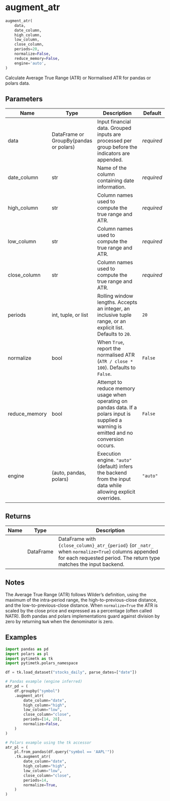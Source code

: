 # augment_atr { #pytimetk.augment_atr }

```python
augment_atr(
    data,
    date_column,
    high_column,
    low_column,
    close_column,
    periods=20,
    normalize=False,
    reduce_memory=False,
    engine='auto',
)
```

Calculate Average True Range (ATR) or Normalised ATR for pandas or polars data.

## Parameters {.doc-section .doc-section-parameters}

| Name          | Type                                   | Description                                                                                                                                | Default    |
|---------------|----------------------------------------|--------------------------------------------------------------------------------------------------------------------------------------------|------------|
| data          | DataFrame or GroupBy(pandas or polars) | Input financial data. Grouped inputs are processed per group before the indicators are appended.                                           | _required_ |
| date_column   | str                                    | Name of the column containing date information.                                                                                            | _required_ |
| high_column   | str                                    | Column names used to compute the true range and ATR.                                                                                       | _required_ |
| low_column    | str                                    | Column names used to compute the true range and ATR.                                                                                       | _required_ |
| close_column  | str                                    | Column names used to compute the true range and ATR.                                                                                       | _required_ |
| periods       | int, tuple, or list                    | Rolling window lengths. Accepts an integer, an inclusive tuple range, or an explicit list. Defaults to ``20``.                             | `20`       |
| normalize     | bool                                   | When ``True``, report the normalised ATR (``ATR / close * 100``). Defaults to ``False``.                                                   | `False`    |
| reduce_memory | bool                                   | Attempt to reduce memory usage when operating on pandas data. If a polars input is supplied a warning is emitted and no conversion occurs. | `False`    |
| engine        | (auto, pandas, polars)                 | Execution engine. ``"auto"`` (default) infers the backend from the input data while allowing explicit overrides.                           | `"auto"`   |

## Returns {.doc-section .doc-section-returns}

| Name   | Type      | Description                                                                                                                                                                   |
|--------|-----------|-------------------------------------------------------------------------------------------------------------------------------------------------------------------------------|
|        | DataFrame | DataFrame with ``{close_column}_atr_{period}`` (or ``_natr_`` when ``normalize=True``) columns appended for each requested period. The return type matches the input backend. |

## Notes {.doc-section .doc-section-notes}

The Average True Range (ATR) follows Wilder's definition, using the maximum
of the intra-period range, the high-to-previous-close distance, and the
low-to-previous-close distance. When ``normalize=True`` the ATR is scaled
by the close price and expressed as a percentage (often called NATR). Both
pandas and polars implementations guard against division by zero by
returning ``NaN`` when the denominator is zero.

## Examples {.doc-section .doc-section-examples}

```python
import pandas as pd
import polars as pl
import pytimetk as tk
import pytimetk.polars_namespace

df = tk.load_dataset("stocks_daily", parse_dates=["date"])

# Pandas example (engine inferred)
atr_pd = (
    df.groupby("symbol")
    .augment_atr(
        date_column="date",
        high_column="high",
        low_column="low",
        close_column="close",
        periods=[14, 28],
        normalize=False,
    )
)

# Polars example using the tk accessor
atr_pl = (
    pl.from_pandas(df.query("symbol == 'AAPL'"))
    .tk.augment_atr(
        date_column="date",
        high_column="high",
        low_column="low",
        close_column="close",
        periods=14,
        normalize=True,
    )
)
```